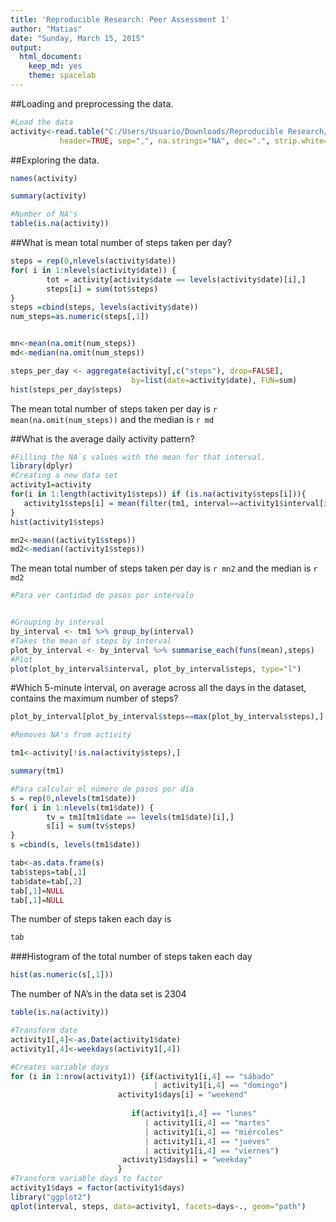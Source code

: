 ```yaml
---
title: 'Reproducible Research: Peer Assessment 1'
author: "Matias"
date: "Sunday, March 15, 2015"
output:
  html_document:
    keep_md: yes
    theme: spacelab
---
```


##Loading and preprocessing the data.

```r
#Load the data
activity<-read.table("C:/Users/Usuario/Downloads/Reproducible Research/activity.csv", 
           header=TRUE, sep=",", na.strings="NA", dec=".", strip.white=TRUE)
````


##Exploring the data.
```r

names(activity)

summary(activity)

#Number of NA's
table(is.na(activity))

````

##What is mean total number of steps taken per day?
```r
steps = rep(0,nlevels(activity$date))
for( i in 1:nlevels(activity$date)) {
        tot = activity[activity$date == levels(activity$date)[i],] 
        steps[i] = sum(tot$steps)
}
steps =cbind(steps, levels(activity$date))
num_steps=as.numeric(steps[,1])


mn<-mean(na.omit(num_steps))
md<-median(na.omit(num_steps))

steps_per_day <- aggregate(activity[,c("steps"), drop=FALSE],
                           by=list(date=activity$date), FUN=sum)
hist(steps_per_day$steps)

```
The mean total number of steps taken per day is `r mean(na.omit(num_steps))` and the median is
`r md`

##What is the average daily activity pattern?

```r

#Filling the NA`s values with the mean for that interval.
library(dplyr)
#Creating a new data set
activity1=activity
for(i in 1:length(activity1$steps)) if (is.na(activity$steps[i])){  
   activity1$steps[i] = mean(filter(tm1, interval==activity1$interval[i])$steps)
}
hist(activity1$steps)

mn2<-mean((activity1$steps))
md2<-median((activity1$steps))
```      
The mean total number of steps taken per day is `r mn2` and the median is
`r md2`
```r
#Para ver cantidad de pasos por intervalo


#Grouping by interval
by_interval <- tm1 %>% group_by(interval)
#Takes the mean of steps by interval
plot_by_interval <- by_interval %>% summarise_each(funs(mean),steps)
#Plot
plot(plot_by_interval$interval, plot_by_interval$steps, type="l")
````
#Which 5-minute interval, on average across all the days in the dataset, contains the maximum number of steps?
```r
plot_by_interval[plot_by_interval$steps==max(plot_by_interval$steps),]
```

```r
 
#Removes NA's from activity

tm1<-activity[!is.na(activity$steps),]

summary(tm1)

```

```r

#Para calcular el número de pasos por día
s = rep(0,nlevels(tm1$date))
for( i in 1:nlevels(tm1$date)) {
        tv = tm1[tm1$date == levels(tm1$date)[i],] 
        s[i] = sum(tv$steps)
}
s =cbind(s, levels(tm1$date))
```

```r
tab<-as.data.frame(s)
tab$steps=tab[,1]
tab$date=tab[,2]
tab[,1]=NULL
tab[,1]=NULL
```
The number of steps taken each day is
```r
tab
```


###Histogram of the total number of steps taken each day
```r
hist(as.numeric(s[,1]))
```
The number of NA's in the data set is 2304 
```r
table(is.na(activity))  
```



```r
#Transform date
activity1[,4]<-as.Date(activity1$date)
activity1[,4]<-weekdays(activity1[,4])

#Creates variable days
for (i in 1:nrow(activity1)) {if(activity1[i,4] == "sábado" 
                                | activity1[i,4] == "domingo") 
                        activity1$days[i] = "weekend"
                       
                           if(activity1[i,4] == "lunes" 
                              | activity1[i,4] == "martes"
                              | activity1[i,4] == "miércoles" 
                              | activity1[i,4] == "jueves" 
                              | activity1[i,4] == "viernes")
                         activity1$days[i] = "weekday"
                        }
#Transform variable days to factor
activity1$days = factor(activity1$days)
library("ggplot2")
qplot(interval, steps, data=activity1, facets=days~., geom="path")
```

